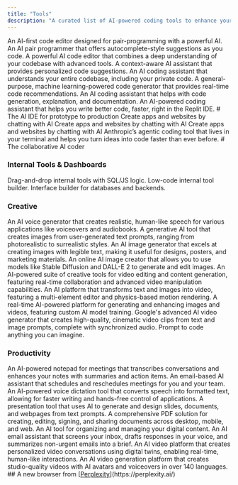 ```yaml
---
title: "Tools"
description: "A curated list of AI-powered coding tools to enhance your development workflow."
---
```



<CardGroup cols={2}>
  <Card title="Cursor" icon="link" href="https://cursor.sh/">
    An AI-first code editor designed for pair-programming with a powerful AI.
  </Card>
  <Card title="GitHub Copilot" icon="link" href="https://github.com/features/copilot">
    An AI pair programmer that offers autocomplete-style suggestions as you code.
  </Card>
  <Card title="Windsurf" icon="link" href="https://windsurf.com/">
    A powerful AI code editor that combines a deep understanding of your codebase with advanced tools.
  </Card>
  <Card title="Tabnine" icon="link" href="https://www.tabnine.com/">
    A context-aware AI assistant that provides personalized code suggestions.
  </Card>
  <Card title="Sourcegraph Cody" icon="link" href="https://sourcegraph.com/cody">
    An AI coding assistant that understands your entire codebase, including your private code.
  </Card>
  <Card title="Amazon CodeWhisperer" icon="link" href="https://aws.amazon.com/codewhisperer/">
    A general-purpose, machine learning-powered code generator that provides real-time code recommendations.
  </Card>
  <Card title="AskCodi" icon="link" href="https://www.askcodi.com/">
    An AI coding assistant that helps with code generation, explanation, and documentation.
  </Card>
  <Card title="Replit" icon="link" href="https://replit.com">
    An AI-powered coding assistant that helps you write better code, faster, right in the Replit IDE.
  </Card>
  <Card title="Kiro" icon="sparkles" href="https://kiro.dev/">
    # The AI IDE for prototype to production
  </Card>
  <Card title="Lovable" icon="sparkles" href="https://lovable.dev/">
    Create apps and websites by chatting with AI
  </Card>
  <Card title="v0" icon="sparkles" href="https://v0.dev/">
    Create apps and websites by chatting with AI
  </Card>
  <Card title="Bolt" icon="sparkles" href="https://bolt.new/">
    Create apps and websites by chatting with AI
  </Card>
  <Card title="Claude Code" icon="sparkles" href="https://docs.anthropic.com/en/docs/claude-code/overview">
    Anthropic’s agentic coding tool that lives in your terminal and helps you turn ideas into code faster than ever before.
  </Card>
  <Card title="Cline" icon="sparkles" href="https://cline.bot/">
    # The collaborative AI coder
  </Card>
</CardGroup>

### Internal Tools & Dashboards

<CardGroup cols={2}>
  <Card title="Retool" icon="link" href="https://retool.com">
    Drag-and-drop internal tools with SQL/JS logic.
  </Card>
  <Card title="UI Bakery" icon="link" href="https://uibakery.io">
    Low-code internal tool builder.
  </Card>
  <Card title="Jet Admin" icon="link" href="https://www.jetadmin.io/">
    Interface builder for databases and backends.
  </Card>
</CardGroup>

### Creative

<CardGroup cols={2}>
  <Card title="ElevenLabs" icon="link" href="https://elevenlabs.io">
    An AI voice generator that creates realistic, human-like speech for various applications like voiceovers and audiobooks.
  </Card>
  <Card title="Midjourney" icon="link" href="https://www.midjourney.com">
    A generative AI tool that creates images from user-generated text prompts, ranging from photorealistic to surrealistic styles.
  </Card>
  <Card title="Ideogram" icon="link" href="https://ideogram.ai">
    An AI image generator that excels at creating images with legible text, making it useful for designs, posters, and marketing materials.
  </Card>
  <Card title="Playground" icon="link" href="https://playground.com">
    An online AI image creator that allows you to use models like Stable Diffusion and DALL-E 2 to generate and edit images.
  </Card>
  <Card title="Runway" icon="link" href="https://runwayml.com">
    An AI-powered suite of creative tools for video editing and content generation, featuring real-time collaboration and advanced video manipulation capabilities.
  </Card>
  <Card title="Kling" icon="link" href="https://www.klingai.com">
    An AI platform that transforms text and images into video, featuring a multi-element editor and physics-based motion rendering.
  </Card>
  <Card title="Krea" icon="link" href="https://www.krea.ai">
    A real-time AI-powered platform for generating and enhancing images and videos, featuring custom AI model training.
  </Card>
  <Card title="Veo3" icon="link" href="https://veo3.ai">
    Google's advanced AI video generator that creates high-quality, cinematic video clips from text and image prompts, complete with synchronized audio.
  </Card>
  <Card title="Figma Make" icon="link" href="https://www.figma.com/">
    Prompt to code anything you can imagine.
  </Card>
</CardGroup>

### Productivity

<CardGroup cols={2}>
  <Card title="Granola AI" icon="link" href="https://www.granola.ai">
    An AI-powered notepad for meetings that transcribes conversations and enhances your notes with summaries and action items.
  </Card>
  <Card title="Howie" icon="link" href="https://howie.ai">
    An email-based AI assistant that schedules and reschedules meetings for you and your team.
  </Card>
  <Card title="Wispr Flow" icon="link" href="https://wisprflow.ai">
    An AI-powered voice dictation tool that converts speech into formatted text, allowing for faster writing and hands-free control of applications.
  </Card>
  <Card title="Gamma" icon="link" href="https://www.gamma.app">
    A presentation tool that uses AI to generate and design slides, documents, and webpages from text prompts.
  </Card>
  <Card title="Adobe Acrobat" icon="link" href="https://www.adobe.com">
    A comprehensive PDF solution for creating, editing, signing, and sharing documents across desktop, mobile, and web.
  </Card>
  <Card title="Cubby" icon="link" href="https://cubby.nyc">
    An AI tool for organizing and managing your digital content.
  </Card>
  <Card title="Cora" icon="link" href="https://cora.computer">
    An AI email assistant that screens your inbox, drafts responses in your voice, and summarizes non-urgent emails into a brief.
  </Card>
  <Card title="Tavus AI" icon="link" href="https://www.tavus.io">
    An AI video platform that creates personalized video conversations using digital twins, enabling real-time, human-like interactions.
  </Card>
  <Card title="Synthesia" icon="link" href="https://synthesia.io">
    An AI video generation platform that creates studio-quality videos with AI avatars and voiceovers in over 140 languages.
  </Card>
  <Card title="Comet" icon="link" href="https://comet.perplexity.ai/">
    ## A new browser from [<u>Perplexity</u>](https://perplexity.ai/)
  </Card>
</CardGroup>